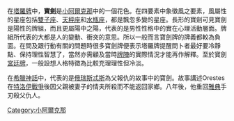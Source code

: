 {{Otheruses|subject=[[塔罗牌|塔罗牌]]的一种花色|other=兵器|剑}}

{{unreferenced|time=2019-03-08T01:15:16+00:00}}
在[[塔羅牌|塔羅牌]]中，'''寶劍'''是[[小阿爾克那|小阿爾克那]]中的一個花色。在四要素中象徵風之要素，風屬性的星座包括[[雙子座|雙子座]]、[[天秤座|天秤座]]和[[水瓶座|水瓶座]]，都是飄忽多變的星座。長形的寶劍可見寶劍是陽性的牌組，而且更屬陽中之陽，代表的是男性性格中的實在心理活動層面。牌組所代表的大都是人的變動、衝突的意思。所以一般而言寶劍牌的牌義都較為負面。在問及跟行動有關的問題時很多寶劍牌便表示塔羅牌提醒問卜者最好要冷靜點、保持理性智慧了，當然亦需顧及當時[[牌陣|牌陣]]的實際情況才能再作解釋。至於寶劍[[宮廷牌|宮廷牌]]，一般設想人格特徵為比較充理理性但冷淡。

在[[希臘|希臘]][[神話|神話]]中，代表的是[[俄瑞斯忒斯|俄瑞斯忒斯]]為父報仇的故事中的寶劍。故事講述Orestes在[[特洛伊戰爭|特洛伊戰爭]]後因父親被妻子的情夫所殺而不能返回家鄉。八年後，他重回[[雅典|雅典]]手刃殺父仇人。

[[Category:小阿爾克那|Category:小阿爾克那]]
{{塔罗牌}}
{{占星学小作品}}